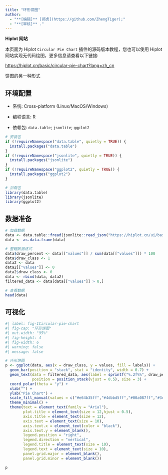 ```yaml
---
title: "环形饼图"
author:
  - "**[编辑]** [郑虎](https://github.com/ZhengTiger);"
  - "**[审核]** ."
---
```


::: callout-note
**Hiplot 网站**

本页面为 Hiplot `Circular Pie Chart` 插件的源码版本教程，您也可以使用 Hiplot 网站实现无代码绘图，更多信息请查看以下链接:

<https://hiplot.cn/basic/circular-pie-chart?lang=zh_cn>
:::

饼图的另一种形式

## 环境配置

-   系统: Cross-platform (Linux/MacOS/Windows)

-   编程语言: R

-   依赖包: `data.table`; `jsonlite`; `ggplot2`

```r
# 安装包
if (!requireNamespace("data.table", quietly = TRUE)) {
  install.packages("data.table")
}
if (!requireNamespace("jsonlite", quietly = TRUE)) {
  install.packages("jsonlite")
}
if (!requireNamespace("ggplot2", quietly = TRUE)) {
  install.packages("ggplot2")
}

# 加载包
library(data.table)
library(jsonlite)
library(ggplot2)
```

## 数据准备

```r
# 加载数据
data <- data.table::fread(jsonlite::read_json("https://hiplot.cn/ui/basic/circular-pie-chart/data.json")$exampleData$textarea[[1]])
data <- as.data.frame(data)

# 整理数据格式
data$draw_percent <- data[["values"]] / sum(data[["values"]]) * 100
data$draw_class <- 1
data2 <- data
data2[["values"]] <- 0
data2$draw_class <- 0
data <- rbind(data, data2)
filtered_data <- data[data[["values"]] > 0,]

# 查看数据
head(data)
```

## 可视化

```r
#| label: fig-1Circular-pie-chart
#| fig-cap: "环形饼图"
#| out.width: "95%"
#| fig-height: 4
#| fig-width: 6
#| warning: false
#| message: false

# 环形饼图
p <- ggplot(data, aes(x = draw_class, y = values, fill = labels)) +
  geom_bar(position = "stack", stat = "identity", width = 0.7) +
  geom_text(data = filtered_data, aes(label = sprintf("%.2f%%", draw_percent)),
            position = position_stack(vjust = 0.5), size = 3) +
  coord_polar(theta = "y") +
  xlab("") +
  ylab("Pie Chart") +
  scale_fill_manual(values = c("#e64b35ff","#4dbbd5ff","#00a087ff","#3c5488ff","#f39b7fff")) +
  theme_minimal() +
  theme(text = element_text(family = "Arial"),
        plot.title = element_text(size = 12,hjust = 0.5),
        axis.title = element_text(size = 12),
        axis.text = element_text(size = 10),
        axis.text.x = element_text(color = "black"),
        axis.text.y = element_blank(),
        legend.position = "right",
        legend.direction = "vertical",
        legend.title = element_text(size = 10),
        legend.text = element_text(size = 10),
        panel.grid.major = element_blank(),
        panel.grid.minor = element_blank())

p
```


